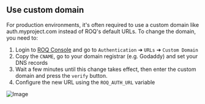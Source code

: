 
## Use custom domain

For production environments, it's often required to use a custom domain like auth.myproject.com instead of ROQ's default
URLs. To change the domain, you need to:

1. Login to [ROQ Console](https://console.roq.tech/) and go to `Authentication` ➔ `URLs` ➔ `Custom Domain`
2. Copy the `CNAME`, go to your domain registrar (e.g. Godaddy) and set your DNS records
3. Wait a few minutes until this change takes effect, then enter the custom domain and press the `verify` button.
4. Configure the new URL using the `ROQ_AUTH_URL` variable

![Image](/custom-domain.png)